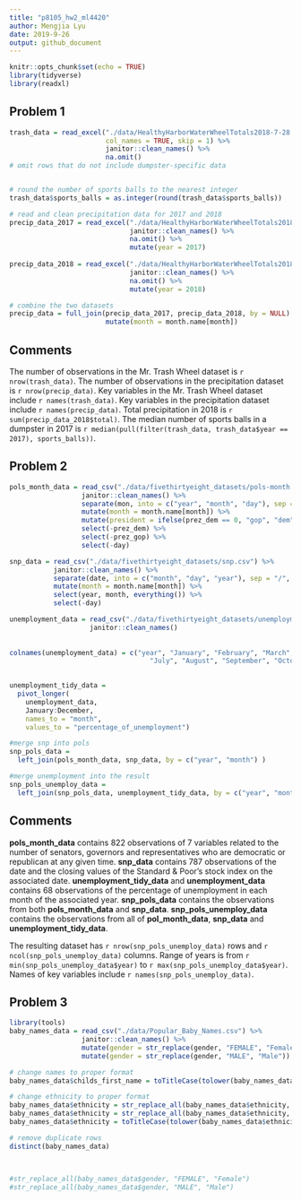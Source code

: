 ```yaml
---
title: "p8105_hw2_ml4420"
author: Mengjia Lyu
date: 2019-9-26
output: github_document
---
```


```r
knitr::opts_chunk$set(echo = TRUE)
library(tidyverse)
library(readxl)
```

## Problem 1



```r


trash_data = read_excel("./data/HealthyHarborWaterWheelTotals2018-7-28.xlsx", sheet = "Mr. Trash Wheel", range = cell_cols("A:N"), 
                        col_names = TRUE, skip = 1) %>%
                        janitor::clean_names() %>%
                        na.omit()
# omit rows that do not include dumpster-specific data


# round the number of sports balls to the nearest integer
trash_data$sports_balls = as.integer(round(trash_data$sports_balls))

```

```r

# read and clean precipitation data for 2017 and 2018
precip_data_2017 = read_excel("./data/HealthyHarborWaterWheelTotals2018-7-28.xlsx", sheet = "2017 Precipitation", col_names = TRUE, skip = 1) %>%
                              janitor::clean_names() %>%
                              na.omit() %>%
                              mutate(year = 2017)
 
precip_data_2018 = read_excel("./data/HealthyHarborWaterWheelTotals2018-7-28.xlsx", sheet = "2018 Precipitation", col_names = TRUE, skip = 1) %>%
                              janitor::clean_names() %>%
                              na.omit() %>%
                              mutate(year = 2018)

# combine the two datasets
precip_data = full_join(precip_data_2017, precip_data_2018, by = NULL) %>%
                        mutate(month = month.name[month])
```

## Comments
The number of observations in the Mr. Trash Wheel dataset is `r nrow(trash_data)`. The number of observations in the precipitation dataset is `r nrow(precip_data)`. Key variables in the Mr. Trash Wheel dataset include `r names(trash_data)`. Key variables in the precipitation dataset include `r names(precip_data)`. Total precipitation in 2018 is `r sum(precip_data_2018$total)`. The median number of sports balls in a dumpster in 2017 is `r median(pull(filter(trash_data, trash_data$year == 2017), sports_balls))`.


## Problem 2
```r
pols_month_data = read_csv("./data/fivethirtyeight_datasets/pols-month.csv") %>%
                  janitor::clean_names() %>%
                  separate(mon, into = c("year", "month", "day"), sep = "-", convert = TRUE) %>%    #break up mon into integer variables
                  mutate(month = month.name[month]) %>%                                             #replace month number with month name
                  mutate(president = ifelse(prez_dem == 0, "gop", "dem")) %>%                       #create new variable president
                  select(-prez_dem) %>%                                                             #remove prez_dem, prez_gop, day
                  select(-prez_gop) %>%
                  select(-day)

```

```r
snp_data = read_csv("./data/fivethirtyeight_datasets/snp.csv") %>%
           janitor::clean_names() %>%
           separate(date, into = c("month", "day", "year"), sep = "/", convert = TRUE) %>%          #arrange according to year and month
           mutate(month = month.name[month]) %>% 
           select(year, month, everything()) %>%
           select(-day)

```

```r
unemployment_data = read_csv("./data/fivethirtyeight_datasets/unemployment.csv") %>%
                    janitor::clean_names() 
                    
  
colnames(unemployment_data) = c("year", "January", "February", "March", "April", "May", "June",
                                   "July", "August", "September", "October", "November", "December")

  
unemployment_tidy_data = 
  pivot_longer(
    unemployment_data,
    January:December,
    names_to = "month",
    values_to = "percentage_of_unemployment")

#merge snp into pols
snp_pols_data = 
  left_join(pols_month_data, snp_data, by = c("year", "month") )

#merge unemployment into the result
snp_pols_unemploy_data = 
  left_join(snp_pols_data, unemployment_tidy_data, by = c("year", "month"))

```
## Comments
**pols_month_data** contains 822 observations of 7 variables related to the number of senators, governors and representatives who are democratic or republican at any given time.
**snp_data** contains 787 observations of the date and the closing values of the Standard & Poor's stock index on the associated date.
**unemployment_tidy_data** and **unemployment_data** contains 68 observations of the percentage of unemployment in each month of the associated year.
**snp_pols_data** contains the observations from both **pols_month_data** and **snp_data**.
**snp_pols_unemploy_data** contains the observations from all of **pol_month_data**, **snp_data** and **unemployment_tidy_data**.

The resulting dataset has `r nrow(snp_pols_unemploy_data)` rows and `r ncol(snp_pols_unemploy_data)` columns.
Range of years is from `r min(snp_pols_unemploy_data$year)` to `r max(snp_pols_unemploy_data$year)`.
Names of key variables include `r names(snp_pols_unemploy_data)`.

## Problem 3
```r

library(tools)
baby_names_data = read_csv("./data/Popular_Baby_Names.csv") %>%
                  janitor::clean_names() %>%
                  mutate(gender = str_replace(gender, "FEMALE", "Female")) %>%
                  mutate(gender = str_replace(gender, "MALE", "Male"))

# change names to proper format
baby_names_data$childs_first_name = toTitleCase(tolower(baby_names_data$childs_first_name))

# change ethnicity to proper format
baby_names_data$ethnicity = str_replace_all(baby_names_data$ethnicity, "PACI$", "PACIFIC ISLANDER")
baby_names_data$ethnicity = str_replace_all(baby_names_data$ethnicity, "HISP$", "HISPANIC")
baby_names_data$ethnicity = toTitleCase(tolower(baby_names_data$ethnicity))

# remove duplicate rows
distinct(baby_names_data)                                                   

                  
                  
#str_replace_all(baby_names_data$gender, "FEMALE", "Female")
#str_replace_all(baby_names_data$gender, "MALE", "Male")

```